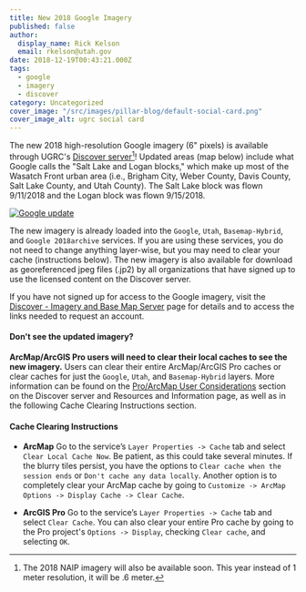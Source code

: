 ```yaml
---
title: New 2018 Google Imagery
published: false
author:
  display_name: Rick Kelson
  email: rkelson@utah.gov
date: 2018-12-19T00:43:21.000Z
tags:
  - google
  - imagery
  - discover
category: Uncategorized
cover_image: "/src/images/pillar-blog/default-social-card.png"
cover_image_alt: ugrc social card
---
```



The new 2018 high-resolution Google imagery (6" pixels) is available through UGRC's [Discover server](/products/discover)[^1]! Updated areas (map below) include what Google calls the "Salt Lake and Logan blocks," which make up most of the Wasatch Front urban area (i.e., Brigham City, Weber County, Davis County, Salt Lake County, and Utah County). The Salt Lake block was flown 9/11/2018 and the Logan block was flown 9/15/2018.

[![Google update](/images/404.png '2018 Google imagery updates - click for larger image')](/images/404.png)

The new imagery is already loaded into the `Google`, `Utah`, `Basemap-Hybrid`, and `Google 2018archive` services. If you are using these services, you do not need to change anything layer-wise, but you may need to clear your cache (instructions below). The new imagery is also available for download as georeferenced jpeg files (.jp2) by all organizations that have signed up to use the licensed content on the Discover server.

If you have not signed up for access to the Google imagery, visit the [Discover - Imagery and Base Map Server](/products/discover) page for details and to access the links needed to request an account.

<Contacts subject={frontmatter.title} contactKey="google_imagery" />

#### Don't see the updated imagery?

**ArcMap/ArcGIS Pro users will need to clear their local caches to see the new imagery.** Users can clear their entire ArcMap/ArcGIS Pro caches or clear caches for just the `Google`, `Utah`, and `Basemap-Hybrid` layers. More information can be found on the [Pro/ArcMap User Considerations](/documentation/discover) section on the Discover server and Resources and Information page, as well as in the following Cache Clearing Instructions section.

#### Cache Clearing Instructions

- **ArcMap** Go to the service’s `Layer Properties -> Cache` tab and select `Clear Local Cache Now`. Be patient, as this could take several minutes. If the blurry tiles persist, you have the options to `Clear cache when the session ends` or `Don't cache any data locally`. Another option is to completely clear your ArcMap cache by going to `Customize -> ArcMap Options -> Display Cache -> Clear Cache`.

- **ArcGIS Pro** Go to the service’s `Layer Properties -> Cache` tab and select `Clear Cache`. You can also clear your entire Pro cache by going to the Pro project's `Options -> Display`, checking `Clear cache`, and selecting `OK`.

[^1]: The 2018 NAIP imagery will also be available soon. This year instead of 1 meter resolution, it will be .6 meter.
